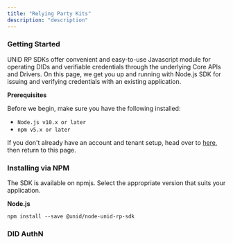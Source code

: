 ```yaml
---
title: "Relying Party Kits"
description: "description"
---
```


### Getting Started

UNiD RP SDKs offer convenient and easy-to-use Javascript module for operating DIDs and verifiable credentials through the underlying Core APIs and Drivers.
On this page, we get you up and running with Node.js SDK for issuing and verifying credentials with an existing application.

**Prerequisites**

Before we begin, make sure you have the following installed:
- `Node.js v10.x or later`
- `npm v5.x or later`

If you don't already have an account and tenant setup, head over to [here](https://collabogate.com/products/index.html), then return to this page.

### Installing via NPM
The SDK is available on npmjs. Select the appropriate version that suits your application.

**Node.js**
```npm
npm install --save @unid/node-unid-rp-sdk
```

### DID AuthN
